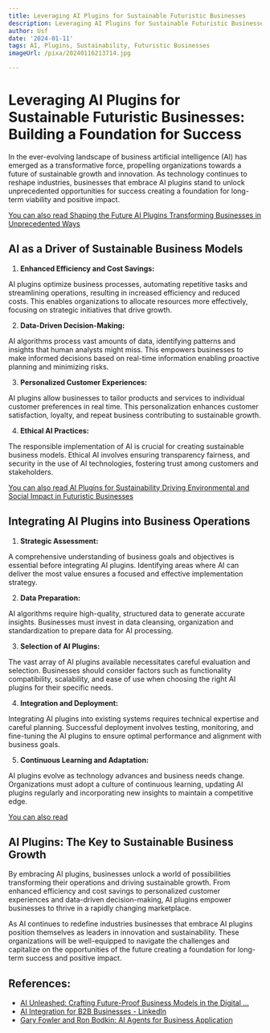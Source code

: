 ```yaml
---
title: Leveraging AI Plugins for Sustainable Futuristic Businesses
description: Leveraging AI Plugins for Sustainable Futuristic Businesses
author: Usf
date: '2024-01-11'
tags: AI, Plugins, Sustainability, Futuristic Businesses
imageUrl: /pixa/20240116213714.jpg

---
```

# Leveraging AI Plugins for Sustainable Futuristic Businesses: Building a  Foundation for Success

In the ever-evolving landscape of  business artificial intelligence (AI) has emerged as a  transformative  force, propelling  organizations towards  a future of sustainable growth and innovation. As technology continues to reshape  industries, businesses that embrace AI plugins stand to unlock unprecedented opportunities for success creating a foundation for long-term viability and positive impact.

[You can also  read Shaping the Future AI Plugins Transforming Businesses in Unprecedented Ways](Shaping%20the%20Future%20AI%20Plugins%20Transforming%20Businesses%20in%20Unprecedented%20Ways)


##  AI as a Driver of Sustainable Business Models

1. **Enhanced Efficiency and Cost Savings:**

AI plugins optimize business processes, automating repetitive tasks and streamlining operations, resulting in increased efficiency and reduced  costs. This enables organizations to allocate resources more effectively, focusing on strategic initiatives that drive  growth.

2. **Data-Driven  Decision-Making:**

AI algorithms process vast amounts of data, identifying patterns and insights that human analysts might miss. This empowers businesses  to make informed decisions based on real-time information enabling proactive planning and minimizing risks.

3. **Personalized Customer Experiences:**

AI plugins allow businesses to tailor products and services to individual customer preferences in real time. This personalization enhances customer  satisfaction, loyalty, and  repeat business contributing to sustainable  growth.

4. **Ethical AI Practices:**

The responsible implementation of AI is crucial for creating sustainable business models. Ethical AI involves ensuring transparency fairness, and security in the use of AI  technologies,  fostering trust among customers and stakeholders.

[You can also read AI Plugins for Sustainability Driving Environmental and Social  Impact in Futuristic  Businesses](AI%20Plugins%20for%20Sustainability%20Driving%20Environmental%20and%20Social%20Impact%20in%20Futuristic%20Businesses)


## Integrating  AI Plugins into Business Operations

1. **Strategic Assessment:**

A comprehensive understanding of business goals and objectives is essential before integrating AI plugins.  Identifying areas where AI can deliver the most value ensures  a focused and effective implementation strategy.

2. **Data Preparation:**

AI algorithms require high-quality, structured data to generate accurate insights. Businesses must  invest in data cleansing, organization and standardization to  prepare data for AI  processing.

3. **Selection of  AI Plugins:**

The vast array of AI plugins available necessitates careful evaluation  and selection. Businesses  should consider  factors such as functionality compatibility,  scalability, and  ease of use when  choosing the right  AI plugins for their specific  needs.

4. **Integration  and Deployment:**

Integrating AI  plugins into existing systems  requires technical expertise and careful  planning. Successful deployment involves testing, monitoring, and fine-tuning  the AI plugins to ensure optimal performance and alignment with business goals.

5. **Continuous Learning and Adaptation:**

AI plugins evolve as technology advances and business needs change. Organizations must adopt a culture  of continuous learning, updating AI  plugins regularly and incorporating new insights  to maintain a competitive edge.

[You can also read ]()


## AI Plugins: The Key to Sustainable Business Growth

By  embracing AI plugins, businesses unlock a world of possibilities transforming their operations and driving sustainable  growth. From enhanced efficiency and cost savings to personalized customer experiences  and data-driven decision-making, AI plugins  empower  businesses to thrive in a rapidly changing marketplace.

As AI continues to redefine industries businesses that embrace AI plugins position themselves as leaders in innovation and sustainability. These organizations will be well-equipped to navigate the challenges and capitalize on the opportunities of the future creating a foundation for long-term success  and positive impact.

## References:
- [AI Unleashed: Crafting Future-Proof Business Models in the Digital ...](https://medium.com/@stansotirov-ai/ai-unleashed-crafting-future-proof-business-models-in-the-digital-age-1c3982ed2a29)
- [AI Integration for B2B Businesses - LinkedIn](https://www.linkedin.com/pulse/ai-integration-b2b-businesses-yanne-gilley-9lxwe)
- [Gary Fowler and Ron Bodkin: AI Agents for Business Application](https://www.youtube.com/watch?v=4O0TAECs3vQ)
